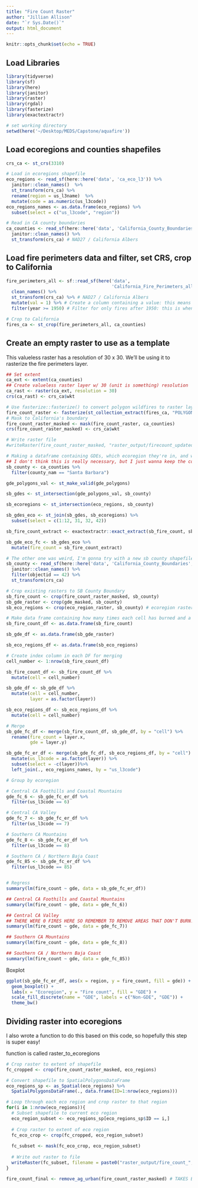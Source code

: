 ```yaml
---
title: "Fire Count Raster"
author: "Jillian Allison"
date: "`r Sys.Date()`"
output: html_document
---
```


```r
knitr::opts_chunk$set(echo = TRUE)
```

## Load Libraries
```r
library(tidyverse)
library(sf)
library(here)
library(janitor)
library(raster)
library(rgdal)
library(fasterize)
library(exactextractr)
```

```r
# set working directory
setwd(here('~/Desktop/MEDS/Capstone/aquafire'))
```

## Load ecoregions and counties shapefiles 
```r
crs_ca <- st_crs(3310)

# Load in ecoregions shapefile
eco_regions <- read_sf(here::here('data', 'ca_eco_l3')) %>% 
  janitor::clean_names()  %>% 
  st_transform(crs_ca) %>% 
  rename(region = us_l3name)  %>%
  mutate(code = as.numeric(us_l3code))
eco_regions_names <- as.data.frame(eco_regions) %>%
  subset(select = c("us_l3code", "region"))

# Read in CA county boundaries
ca_counties <- read_sf(here::here('data', 'California_County_Boundaries', 'cnty19_1.shp')) %>% 
  janitor::clean_names() %>% 
  st_transform(crs_ca) # NAD27 / California Albers
```

## Load fire perimeters data and filter, set CRS, crop to California 
```r
fire_perimeters_all <- sf::read_sf(here('data', 
                                        'California_Fire_Perimeters_all')) %>% 
  clean_names() %>% 
  st_transform(crs_ca) %>% # NAD27 / California Albers
  mutate(val = 1) %>% # Create a column containing a value: this means each fire has a value of 1
  filter(year >= 1950) # Filter for only fires after 1950: this is when the dataset becomes reliable. 

# Crop to California
fires_ca <- st_crop(fire_perimeters_all, ca_counties) 
```

## Create an empty raster to use as a template
This valueless raster has a resolution of 30 x 30. We'll be using it to rasterize the fire perimeters layer. 
```r
## Set extent
ca_ext <- extent(ca_counties)
## Create valueless raster layer w/ 30 (unit is something) resolution 
ca_rast <- raster(ca_ext, resolution = 30)
crs(ca_rast) <- crs_ca$wkt
```

```r
# Use fasterize::fasterize() to convert polygon wildfires to raster layer based on raster template ## FUTURE US: REMEMBER TO CHECK FOR DUPLICATES!!!!! 
fire_count_raster <- fasterize(st_collection_extract(fires_ca, "POLYGON"), ca_rast, field = "val", fun = "sum", background = 0)
# Mask to California's boundary
fire_count_raster_masked <- mask(fire_count_raster, ca_counties) 
crs(fire_count_raster_masked) <- crs_ca$wkt

# Write raster file
#writeRaster(fire_count_raster_masked, "raster_output/firecount_updated430.tif", overwrite = TRUE)
```

```r
# Making a dataframe containing GDEs, which ecoregion they're in, and what the max fire count was in that GDE. Not quite what I was trying to make though... just had to see it to realize that. 
## I don't think this is really necessary, but I just wanna keep the code just in case. 
sb_county <- ca_counties %>% 
  filter(county_nam == "Santa Barbara")

gde_polygons_val <- st_make_valid(gde_polygons)

sb_gdes <- st_intersection(gde_polygons_val, sb_county)

sb_ecoregions <- st_intersection(eco_regions, sb_county)

sb_gdes_eco <- st_join(sb_gdes, sb_ecoregions) %>%
  subset(select = c(1:12, 31, 32, 42))

sb_fire_count_extract <- exactextractr::exact_extract(sb_fire_count, sb_gdes_eco, fun = "max")

sb_gde_eco_fc <- sb_gdes_eco %>%
  mutate(fire_count = sb_fire_count_extract)
```


```r
# The other one was weird, I'm gonna try with a new sb county shapefile 
sb_county <- read_sf(here::here('data', 'California_County_Boundaries', 'cnty19_1.shp')) %>% 
  janitor::clean_names() %>% 
  filter(objectid == 42) %>%
  st_transform(crs_ca) 

# Crop existing rasters to SB County Boundary
sb_fire_count <- crop(fire_count_raster_masked, sb_county)
sb_gde_raster <- crop(gde_masked, sb_county)
sb_eco_regions <- crop(eco_region_raster, sb_county) # ecoregion raster is in NLCD_Ecoregions_Layers.Rmd file 

# Make data frame containing how many times each cell has burned and a data frame that says if a cell is a GDE (1) or not (0) --- this does not contain info on ecoregion. BASIC REGRESSION INCOMING! 
sb_fire_count_df <- as.data.frame(sb_fire_count)

sb_gde_df <- as.data.frame(sb_gde_raster) 

sb_eco_regions_df <- as.data.frame(sb_eco_regions)

# Create index column in each DF for merging
cell_number <- 1:nrow(sb_fire_count_df)

sb_fire_count_df <- sb_fire_count_df %>%
  mutate(cell = cell_number)

sb_gde_df <- sb_gde_df %>%
  mutate(cell = cell_number,
         layer = as.factor(layer))

sb_eco_regions_df <- sb_eco_regions_df %>%
  mutate(cell = cell_number)

# Merge
sb_gde_fc_df <- merge(sb_fire_count_df, sb_gde_df, by = "cell") %>% 
  rename(fire_count = layer.x,
         gde = layer.y)

sb_gde_fc_er_df <- merge(sb_gde_fc_df, sb_eco_regions_df, by = "cell") %>%
  mutate(us_l3code = as.factor(layer)) %>%
  subset(select = -c(layer))%>%
  left_join(., eco_regions_names, by = "us_l3code")

# Group by ecoregion 

# Central CA Foothills and Coastal Mountains
gde_fc_6 <- sb_gde_fc_er_df %>%
  filter(us_l3code == 6)

# Central CA Valley
gde_fc_7 <- sb_gde_fc_er_df %>%
  filter(us_l3code == 7)

# Southern CA Mountains
gde_fc_8 <- sb_gde_fc_er_df %>%
  filter(us_l3code == 8)

# Southern CA / Northern Baja Coast
gde_fc_85 <- sb_gde_fc_er_df %>%
  filter(us_l3code == 85)


# Regress
summary(lm(fire_count ~ gde, data = sb_gde_fc_er_df))

## Central CA Foothills and Coastal Mountains
summary(lm(fire_count ~ gde, data = gde_fc_6)) 

## Central CA Valley 
## THERE WERE 0 FIRES HERE SO REMEMBER TO REMOVE AREAS THAT DON'T BURN! 
summary(lm(fire_count ~ gde, data = gde_fc_7)) 

## Southern CA Mountains
summary(lm(fire_count ~ gde, data = gde_fc_8)) 

## Southern CA / Northern Baja Coast
summary(lm(fire_count ~ gde, data = gde_fc_85))
```

Boxplot 
```r
ggplot(sb_gde_fc_er_df, aes(x = region, y = fire_count, fill = gde)) +
  geom_boxplot() +
  labs(x = "Ecoregion", y = "Fire count", fill = "GDE") +
  scale_fill_discrete(name = "GDE", labels = c("Non-GDE", "GDE")) +
  theme_bw()
```

## Dividing raster into ecoregions
I also wrote a function to do this based on this code, so hopefully this step is super easy! 

function is called raster_to_ecoregions
```r
# Crop raster to extent of shapefile
fc_cropped <- crop(fire_count_raster_masked, eco_regions)

# Convert shapefile to SpatialPolygonsDataFrame
eco_regions_sp <- as_Spatial(eco_regions) %>%
  SpatialPolygonsDataFrame(., data.frame(ID=1:nrow(eco_regions)))

# Loop through each eco region and crop raster to that region
for(i in 1:nrow(eco_regions)){
  # Subset shapefile to current eco region
  eco_region_subset <- eco_regions_sp[eco_regions_sp$ID == i,]
  
  # Crop raster to extent of eco region
  fc_eco_crop <- crop(fc_cropped, eco_region_subset)
  
  fc_subset <- mask(fc_eco_crop, eco_region_subset)
  
  # Write out raster to file
  writeRaster(fc_subset, filename = paste0("raster_output/fire_count_", eco_regions$us_l3code[i], ".tif"), format = "GTiff", overwrite = TRUE)
}

```

```r
fire_count_final <- remove_ag_urban(fire_count_raster_masked) # TAKES BETWEEN 15 - 30 MINUTES TO RUN! FYI 
```


